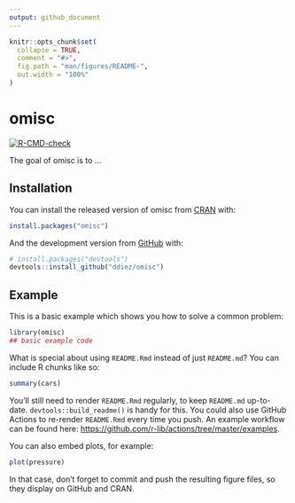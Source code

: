 ```yaml
---
output: github_document
---
```


<!-- README.md is generated from README.Rmd. Please edit that file -->

```r
knitr::opts_chunk$set(
  collapse = TRUE,
  comment = "#>",
  fig.path = "man/figures/README-",
  out.width = "100%"
)
```

# omisc

<!-- badges: start -->
[![R-CMD-check](https://github.com/ddiez/omisc/workflows/R-CMD-check/badge.svg)](https://github.com/ddiez/omisc/actions)
<!-- badges: end -->

The goal of omisc is to ...

## Installation

You can install the released version of omisc from [CRAN](https://CRAN.R-project.org) with:

``` r
install.packages("omisc")
```

And the development version from [GitHub](https://github.com/) with:

``` r
# install.packages("devtools")
devtools::install_github("ddiez/omisc")
```
## Example

This is a basic example which shows you how to solve a common problem:

```r
library(omisc)
## basic example code
```

What is special about using `README.Rmd` instead of just `README.md`? You can include R chunks like so:

```r
summary(cars)
```

You'll still need to render `README.Rmd` regularly, to keep `README.md` up-to-date. `devtools::build_readme()` is handy for this. You could also use GitHub Actions to re-render `README.Rmd` every time you push. An example workflow can be found here: <https://github.com/r-lib/actions/tree/master/examples>.

You can also embed plots, for example:

```r
plot(pressure)
```

In that case, don't forget to commit and push the resulting figure files, so they display on GitHub and CRAN.

